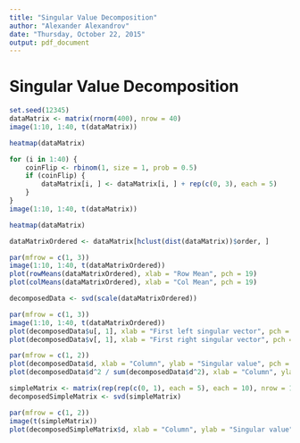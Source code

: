 ```yaml
---
title: "Singular Value Decomposition"
author: "Alexander Alexandrov"
date: "Thursday, October 22, 2015"
output: pdf_document
---
```


# Singular Value Decomposition

```r
set.seed(12345)
dataMatrix <- matrix(rnorm(400), nrow = 40)
image(1:10, 1:40, t(dataMatrix))
```

```r
heatmap(dataMatrix)
```

\newpage

```r
for (i in 1:40) {
    coinFlip <- rbinom(1, size = 1, prob = 0.5)
    if (coinFlip) {
        dataMatrix[i, ] <- dataMatrix[i, ] + rep(c(0, 3), each = 5)
    }
}
image(1:10, 1:40, t(dataMatrix))
```

```r
heatmap(dataMatrix)
```

\newpage

```r
dataMatrixOrdered <- dataMatrix[hclust(dist(dataMatrix))$order, ]

par(mfrow = c(1, 3))
image(1:10, 1:40, t(dataMatrixOrdered))
plot(rowMeans(dataMatrixOrdered), xlab = "Row Mean", pch = 19)
plot(colMeans(dataMatrixOrdered), xlab = "Col Mean", pch = 19)
```

\newpage

```r
decomposedData <- svd(scale(dataMatrixOrdered))

par(mfrow = c(1, 3))
image(1:10, 1:40, t(dataMatrixOrdered))
plot(decomposedData$u[, 1], xlab = "First left singular vector", pch = 19)
plot(decomposedData$v[, 1], xlab = "First right singular vector", pch = 19)
```

\newpage

```r
par(mfrow = c(1, 2))
plot(decomposedData$d, xlab = "Column", ylab = "Singular value", pch = 19)
plot(decomposedData$d^2 / sum(decomposedData$d^2), xlab = "Column", ylab = "Variance explained", pch = 19)
```

\newpage

```r
simpleMatrix <- matrix(rep(rep(c(0, 1), each = 5), each = 10), nrow = 10)
decomposedSimpleMatrix <- svd(simpleMatrix)

par(mfrow = c(1, 2))
image(t(simpleMatrix))
plot(decomposedSimpleMatrix$d, xlab = "Column", ylab = "Singular value", pch = 19)
```
